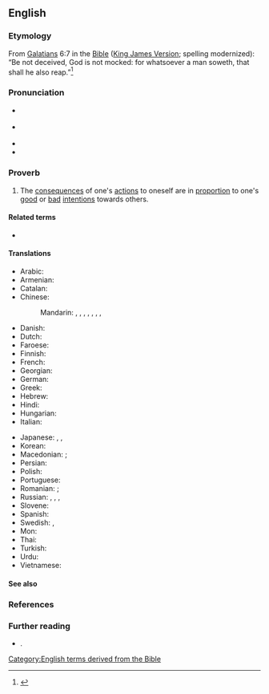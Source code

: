 ==English==
{{was wotd|2022|August|25}}

===Etymology===
From [[w:Epistle to the Galatians|Galatians]] 6:7 in the [[Bible]] ([[King James Version]]; spelling modernized): “Be not deceived, God is not mocked: for whatsoever a man soweth, that shall he also reap.”<ref>{{R:King James Version|Galatians|6|7|page=1429|column=2|passage=Be not deceiued, God is not mocked: for whatſoeuer a man ſoweth, that ſhall he alſo reape.|nodot=1}}</ref>

===Pronunciation===
* {{a|RP}} {{IPA|en|/əz‿ju ˈsəʊ səʊ‿ʃəl‿ju ˈɹiːp/}}
* {{a|GA}} {{IPA|en|/əz‿ju ˈsoʊ soʊ‿ʃəl‿ju ˈɹip/}}
* {{audio|en|En-au-as you sow, so shall you reap.ogg|Audio (AU)}}
* {{rhymes|en|iːp|s=7}}

===Proverb===
{{head|en|proverb}}

# The [[consequence]]s of one's [[action#Noun|actions]] to oneself are in [[proportion#Noun|proportion]] to one's [[good#Adjective|good]] or [[bad#Adjective|bad]] [[intention#Noun|intentions]] towards others.
#: {{synonyms|en|every man is the architect of his own fortune|sow the wind, reap the whirlwind|what goes around comes around}}

====Related terms====
* {{l|en|reap what one sows}}

====Translations====
{{trans-top|consequences of one’s actions to oneself are in proportion to one‘s good or bad intentions towards others}}
* Arabic: {{t|ar|كما تدين تدان (كما تزرع تحصد)}}
* Armenian: {{t|hy|ինչ որ ցանես, էն կհնձես}}
* Catalan: {{t-needed|ca}}
* Chinese:
*: Mandarin: {{t|cmn|出乎爾者、反乎爾者也}}, {{t|cmn|出乎尔者、反乎尔者|tr=chūhūěrzhě, fǎnhūěrzhěyě}}, {{t+|cmn|種瓜得瓜，種豆得豆}}, {{t+|cmn|种瓜得瓜，种豆得豆|tr=zhòngguādéguā, zhǒngdòudédòu|lit=sow melons and you get melons, sow beans and you get beans}}, {{t+|cmn|種瓜得瓜}}, {{t+|cmn|种瓜得瓜|tr=zhòngguādéguā}}, {{t+|cmn|種豆得豆}}, {{t+|cmn|种豆得豆|tr=zhǒngdòudédòu}}
* Danish: {{t|da|man ligger som man reder}}
* Dutch: {{t|nl|wat je zaait zul je oogsten}}
* Faroese: {{t|fo|sjálvgjørt er væl gjørt}}
* Finnish: {{t|fi|sitä niittää mitä kylvää}}
* French: {{t|fr|vous récolterez ce que vous semez}}
* Georgian: {{t|ka|რასაც დასთეს იმას მოიმკი}}
* German: {{t|de|man erntet was man sät}}
* Greek: {{t|el|όπως στρώσεις, θα κοιμηθείς}}
* Hebrew: {{t-needed|he}}
* Hindi: {{t|hi|जैसी करणी वैशी भरणी}}
* Hungarian: {{t+|hu|ki mint vet, úgy arat}}
* Italian: {{t|it|raccogli quello che semini}}
{{trans-mid}}
* Japanese: {{t|ja|悪事身に返る|tr=akuji mi ni kaeru|lit=your evil deeds come back to you}}, {{t|ja|蒔いた種は刈らねばならない|tr=maita tane wa karaneba naranai}}, {{t|ja|爾に出ずる者は、爾に反える|tr=nanji ni izuru mono wa, nanji ni kaeru}}
* Korean: {{t+|ko|콩 심은 데 콩 나고 팥 심은 데 팥 난다}}
* Macedonian: {{t|mk|што ќе посееш, тоа ќе ти никне}}; {{t|mk|што ќе посееш, тоа ќе жнееш}}
* Persian: {{t|fa|کسی که خربزه میخورد، پای لرزش هم مینشیند}}
* Polish: {{t|pl|kto sieje wiatr, zbiera burzę}}
* Portuguese: {{t|pt|você colhe o que planta}}
* Romanian: {{t|ro|ce semeni, aia culegi}}; {{t|ro|culegi ceea ce semeni}}
* Russian: {{t+|ru|как ау́кнется, так и откли́кнется}}, {{t|ru|как посе́ешь, так и пожнёшь}}, {{t|ru|кто се́ет ветер, пожнёт бу́рю}}, {{t+|ru|что посе́ешь, то и пожнёшь}}
* Slovene: {{t|sl|kakor boš sejal, tako boš žel}}
* Spanish: {{t-needed|es}}
* Swedish: {{t|sv|som man bäddar får man ligga}}, {{t|sv|som man sår får man skörda}}
* Mon: {{t|ur|[[ညံၚ်]][[ဗှ်ေ]][[ဒြာတ်]]၊ [[ဆၜိုတ်]][[ရတ်]][[ဩောံ]][[ဏောၚ်]]။|tr=ñaṃṅ bhe drāt, chaṗiut ratʼooṃ ṇoṅ.}}
* Thai: {{t-needed|th}}
* Turkish: {{t|tr|ne ekersen onu biçersin}}
* Urdu: {{t|ur|جیسے کرنی ویسے بھرنی|tr=jaise karnī vaise bharnī}}
* Vietnamese: {{t-needed|vi}}
{{trans-bottom}}

====See also====
{{col3|en
|bring one's own hide to market
|fuck around and find out
|karma
|Leopards Eating People's Faces Party
|make one's bed and lie in it
|play stupid games, win stupid prizes
|stew in one's juices
}}

===References===
<references/>

===Further reading===
* {{cite-book|author=Gregory Y. Titelman|title=Random House Dictionary of Popular Proverbs and Sayings:{{nb...|Over 1,500 Proverbs and Sayings with 1,000 Illustrative Citations}}|location=New York, N.Y.|publisher={{w|Random House}}|year=1996|page=16|isbn=978-0-679-44554-8}}.

[[Category:English terms derived from the Bible]]